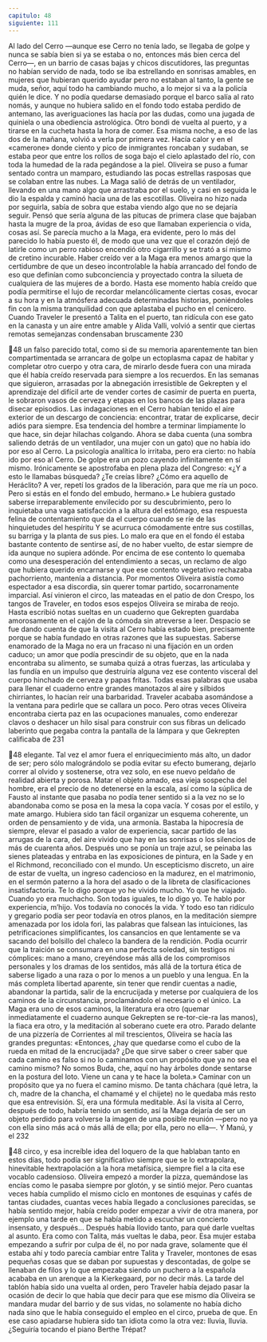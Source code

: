 ```yaml
---
capitulo: 48
siguiente: 111
---
```


Al lado del Cerro —aunque ese Cerro no tenía lado, se llegaba de golpe y
nunca se sabía bien si ya se estaba o no, entonces más bien cerca del Cerro—, en
un barrio de casas bajas y chicos discutidores, las preguntas no habían servido de
nada, todo se iba estrellando en sonrisas amables, en mujeres que hubieran
querido ayudar pero no estaban al tanto, la gente se muda, señor, aquí todo ha
cambiando mucho, a lo mejor si va a la policía quién le dice. Y no podía quedarse
demasiado porque el barco salía al rato nomás, y aunque no hubiera salido en el
fondo todo estaba perdido de antemano, las averiguaciones las hacía por las
dudas, como una jugada de quiniela o una obediencia astrológica. Otro bondi de
vuelta al puerto, y a tirarse en la cucheta hasta la hora de comer.
Esa misma noche, a eso de las dos de la mañana, volvió a verla por primera
vez. Hacía calor y en el «camerone» donde ciento y pico de inmigrantes roncaban
y sudaban, se estaba peor que entre los rollos de soga bajo el cielo aplastado del
río, con toda la humedad de la rada pegándose a la piel. Oliveira se puso a fumar
sentado contra un mamparo, estudiando las pocas estrellas rasposas que se
colaban entre las nubes. La Maga salió de detrás de un ventilador, llevando en
una mano algo que arrastraba por el suelo, y casi en seguida le dio la espalda y
caminó hacia una de las escotillas. Oliveira no hizo nada por seguirla, sabía de
sobra que estaba viendo algo que no se dejaría seguir. Pensó que sería alguna de
las pitucas de primera clase que bajaban hasta la mugre de la proa, ávidas de eso
que llamaban experiencia o vida, cosas así. Se parecía mucho a la Maga, era
evidente, pero lo más del parecido lo había puesto él, de modo que una vez que
el corazón dejó de latirle como un perro rabioso encendió otro cigarrillo y se trató
a sí mismo de cretino incurable.
Haber creído ver a la Maga era menos amargo que la certidumbre de que un
deseo incontrolable la había arrancado del fondo de eso que definían como
subconciencia y proyectado contra la silueta de cualquiera de las mujeres de a
bordo. Hasta ese momento había creído que podía permitirse el lujo de recordar
melancólicamente ciertas cosas, evocar a su hora y en la atmósfera adecuada
determinadas historias, poniéndoles fin con la misma tranquilidad con que
aplastaba el pucho en el cenicero. Cuando Traveler le presentó a Talita en el
puerto, tan ridícula con ese gato en la canasta y un aire entre amable y Alida
Valli, volvió a sentir que ciertas remotas semejanzas condensaban bruscamente
230

48
un falso parecido total, como si de su memoria aparentemente tan bien
compartimentada se arrancara de golpe un ectoplasma capaz de habitar y
completar otro cuerpo y otra cara, de mirarlo desde fuera con una mirada que él
había creído reservada para siempre a los recuerdos.
En las semanas que siguieron, arrasadas por la abnegación irresistible de
Gekrepten y el aprendizaje del difícil arte de vender cortes de casimir de puerta
en puerta, le sobraron vasos de cerveza y etapas en los bancos de las plazas para
disecar episodios. Las indagaciones en el Cerro habían tenido el aire exterior de
un descargo de conciencia: encontrar, tratar de explicarse, decir adiós para
siempre. Esa tendencia del hombre a terminar limpiamente lo que hace, sin dejar
hilachas colgando. Ahora se daba cuenta (una sombra saliendo detrás de un
ventilador, una mujer con un gato) que no había ido por eso al Cerro. La
psicología analítica lo irritaba, pero era cierto: no había ido por eso al Cerro. De
golpe era un pozo cayendo infinitamente en sí mismo. Irónicamente se
apostrofaba en plena plaza del Congreso: «¿Y a esto le llamabas búsqueda? ¿Te
creías libre? ¿Cómo era aquello de Heráclito? A ver, repetí los grados de la
liberación, para que me ría un poco. Pero si estás en el fondo del embudo,
hermano.» Le hubiera gustado saberse irreparablemente envilecido por su
descubrimiento, pero lo inquietaba una vaga satisfacción a la altura del
estómago, esa respuesta felina de contentamiento que da el cuerpo cuando se ríe
de las hinquietudes del hespíritu Y se acurruca cómodamente entre sus costillas,
su barriga y la planta de sus pies. Lo malo era que en el fondo él estaba bastante
contento de sentirse así, de no haber vuelto, de estar siempre de ida aunque no
supiera adónde. Por encima de ese contento lo quemaba como una desesperación
del entendimiento a secas, un reclamo de algo que hubiera querido encarnarse y
que ese contento vegetativo rechazaba pachorriento, mantenía a distancia. Por
momentos Oliveira asistía como espectador a esa discordia, sin querer tomar
partido, socarronamente imparcial. Así vinieron el circo, las mateadas en el patio
de don Crespo, los tangos de Traveler, en todos esos espejos Oliveira se miraba
de reojo. Hasta escribió notas sueltas en un cuaderno que Gekrepten guardaba
amorosamente en el cajón de la cómoda sin atreverse a leer. Despacio se fue
dando cuenta de que la visita al Cerro había estado bien, precisamente porque se
había fundado en otras razones que las supuestas. Saberse enamorado de la
Maga no era un fracaso ni una fijación en un orden caduco; un amor que podía
prescindir de su objeto, que en la nada encontraba su alimento, se sumaba quizá
a otras fuerzas, las articulaba y las fundía en un impulso que destruiría alguna
vez ese contento visceral del cuerpo hinchado de cerveza y papas fritas. Todas
esas palabras que usaba para llenar el cuaderno entre grandes manotazos al aire
y silbidos chirriantes, lo hacían reír una barbaridad. Traveler acababa
asomándose a la ventana para pedirle que se callara un poco. Pero otras veces
Oliveira encontraba cierta paz en las ocupaciones manuales, como enderezar
clavos o deshacer un hilo sisal para construir con sus fibras un delicado laberinto
que pegaba contra la pantalla de la lámpara y que Gekrepten calificaba de
231

48
elegante. Tal vez el amor fuera el enriquecimiento más alto, un dador de ser;
pero sólo malográndolo se podía evitar su efecto bumerang, dejarlo correr al
olvido y sostenerse, otra vez solo, en ese nuevo peldaño de realidad abierta y
porosa. Matar el objeto amado, esa vieja sospecha del hombre, era el precio de no
detenerse en la escala, así como la súplica de Fausto al instante que pasaba no
podía tener sentido si a la vez no se lo abandonaba como se posa en la mesa la
copa vacía. Y cosas por el estilo, y mate amargo.
Hubiera sido tan fácil organizar un esquema coherente, un orden de
pensamiento y de vida, una armonía. Bastaba la hipocresía de siempre, elevar el
pasado a valor de experiencia, sacar partido de las arrugas de la cara, del aire
vivido que hay en las sonrisas o los silencios de más de cuarenta años. Después
uno se ponía un traje azul, se peinaba las sienes plateadas y entraba en las
exposiciones de pintura, en la Sade y en el Richmond, reconciliado con el mundo.
Un escepticismo discreto, un aire de estar de vuelta, un ingreso cadencioso en la
madurez, en el matrimonio, en el sermón paterno a la hora del asado o de la
libreta de clasificaciones insatisfactoria. Te lo digo porque yo he vivido mucho.
Yo que he viajado. Cuando yo era muchacho. Son todas iguales, te lo digo yo. Te
hablo por experiencia, m’hijo. Vos todavía no conocés la vida.
Y todo eso tan ridículo y gregario podía ser peor todavía en otros planos, en la
meditación siempre amenazada por los idola fori, las palabras que falsean las
intuiciones, las petrificaciones simplificantes, los cansancios en que lentamente se
va sacando del bolsillo del chaleco la bandera de la rendición. Podía ocurrir que
la traición se consumara en una perfecta soledad, sin testigos ni cómplices: mano
a mano, creyéndose más allá de los compromisos personales y los dramas de los
sentidos, más allá de la tortura ética de saberse ligado a una raza o por lo menos
a un pueblo y una lengua. En la más completa libertad aparente, sin tener que
rendir cuentas a nadie, abandonar la partida, salir de la encrucijada y meterse
por cualquiera de los caminos de la circunstancia, proclamándolo el necesario o
el único. La Maga era uno de esos caminos, la literatura era otro (quemar
inmediatamente el cuaderno aunque Gekrepten se re-tor-cie-ra las manos), la
fiaca era otro, y la meditación al soberano cuete era otro. Parado delante de una
pizzería de Corrientes al mil trescientos, Oliveira se hacía las grandes preguntas:
«Entonces, ¿hay que quedarse como el cubo de la rueda en mitad de la
encrucijada? ¿De que sirve saber o creer saber que cada camino es falso si no lo
caminamos con un propósito que ya no sea el camino mismo? No somos Buda,
che, aquí no hay árboles donde sentarse en la postura del loto. Viene un cana y te
hace la boleta.»
Caminar con un propósito que ya no fuera el camino mismo. De tanta
cháchara (qué letra, la ch, madre de la chancha, el chamamé y el chijete) no le
quedaba más resto que esa entrevisión. Sí, era una fórmula meditable. Así la
visita al Cerro, después de todo, habría tenido un sentido, así la Maga dejaría de
ser un objeto perdido para volverse la imagen de una posible reunión —pero no
ya con ella sino más acá o más allá de ella; por ella, pero no ella—. Y Manú, y el
232

48
circo, y esa increíble idea del loquero de la que hablaban tanto en estos días, todo
podía ser significativo siempre que se lo extrapolara, hinevitable hextrapolación
a la hora metafísica, siempre fiel a la cita ese vocablo cadensioso. Oliveira
empezó a morder la pizza, quemándose las encías como le pasaba siempre por
glotón, y se sintió mejor. Pero cuantas veces había cumplido el mismo ciclo en
montones de esquinas y cafés de tantas ciudades, cuantas veces había llegado a
conclusiones parecidas, se había sentido mejor, había creído poder empezar a
vivir de otra manera, por ejemplo una tarde en que se había metido a escuchar
un concierto insensato, y después... Después había llovido tanto, para qué darle
vueltas al asunto. Era como con Talita, más vueltas le daba, peor. Esa mujer
estaba empezando a sufrir por culpa de él, no por nada grave, solamente que él
estaba ahí y todo parecía cambiar entre Talita y Traveler, montones de esas
pequeñas cosas que se daban por supuestas y descontadas, de golpe se llenaban
de filos y lo que empezaba siendo un puchero a la española acababa en un
arenque a la Kierkegaard, por no decir más. La tarde del tablón había sido una
vuelta al orden, pero Traveler había dejado pasar la ocasión de decir lo que había
que decir para que ese mismo día Oliveira se mandara mudar del barrio y de sus
vidas, no solamente no había dicho nada sino que le había conseguido el empleo
en el circo, prueba de que. En ese caso apiadarse hubiera sido tan idiota como la
otra vez: lluvia, lluvia. ¿Seguiría tocando el piano Berthe Trépat?
